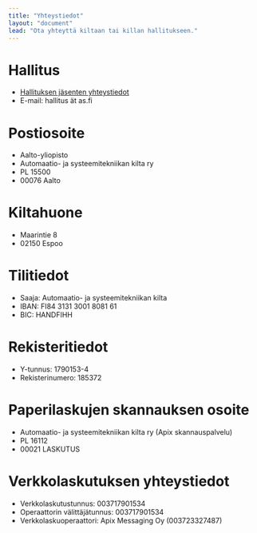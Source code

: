 ```yaml
---
title: "Yhteystiedot"
layout: "document"
lead: "Ota yhteyttä kiltaan tai killan hallitukseen."
---
```


# Hallitus

- <a target="_blank" href="/guild/board">Hallituksen jäsenten yhteystiedot</a>
- E-mail: hallitus ät as.fi

# Postiosoite

- Aalto-yliopisto
- Automaatio- ja systeemitekniikan kilta ry
- PL 15500
- 00076 Aalto

# Kiltahuone

- Maarintie 8
- 02150 Espoo

# Tilitiedot

- Saaja: Automaatio- ja systeemitekniikan kilta
- IBAN: FI84 3131 3001 8081 61
- BIC: HANDFIHH

# Rekisteritiedot

- Y-tunnus: 1790153-4
- Rekisterinumero: 185372

# Paperilaskujen skannauksen osoite

- Automaatio- ja systeemitekniikan kilta ry (Apix skannauspalvelu)
- PL 16112
- 00021 LASKUTUS

# Verkkolaskutuksen yhteystiedot
- Verkkolaskutustunnus: 003717901534
- Operaattorin välittäjätunnus: 003717901534
- Verkkolaskuoperaattori: Apix Messaging Oy (003723327487)